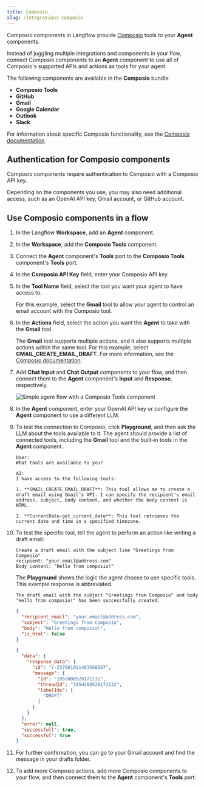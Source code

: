 ```yaml
---
title: Composio
slug: /integrations-composio
---
```


Composio components in Langflow provide [Composio](https://app.composio.dev/) tools to your **Agent** components.

Instead of juggling multiple integrations and components in your flow, connect Composio components to an **Agent** component to use all of Composio's supported APIs and actions as tools for your agent.

The following components are available in the **Composio** bundle:

* **Composio Tools**
* **GitHub**
* **Gmail**
* **Google Calendar**
* **Outlook**
* **Slack**

For information about specific Composio functionality, see the [Composio documentation](https://docs.composio.dev/introduction/intro/overview).

## Authentication for Composio components

Composio components require authentication to Composio with a Composio API key.

Depending on the components you use, you may also need additional access, such as an OpenAI API key, Gmail account, or GitHub account.

## Use Composio components in a flow

1. In the Langflow **Workspace**, add an **Agent** component.

2. In the **Workspace**, add the **Composio Tools** component.

3. Connect the **Agent** component's **Tools** port to the **Composio Tools** component's **Tools** port.

4. In the **Composio API Key** field, enter your Composio API key.

5. In the **Tool Name** field, select the tool you want your agent to have access to.

    For this example, select the **Gmail** tool to allow your agent to control an email account with the Composio tool.

6. In the **Actions** field, select the action you want the **Agent** to take with the **Gmail** tool.

    The **Gmail** tool supports multiple actions, and it also supports multiple actions within the same tool.
    For this example, select **GMAIL_CREATE_EMAIL_DRAFT**.
    For more information, see the [Composio documentation](https://docs.composio.dev/patterns/tools/use-tools/use-specific-actions).

7. Add **Chat Input** and **Chat Output** components to your flow, and then connect them to the **Agent** component's **Input** and **Response**, respectively.

    ![Simple agent flow with a Composio Tools component](/img/composio/composio-create-flow.png)

8. In the **Agent** component, enter your OpenAI API key or configure the **Agent** component to use a different LLM.

9. To test the connection to Composio, click **Playground**, and then ask the LLM about the tools available to it.
The agent should provide a list of connected tools, including the **Gmail** tool and the built-in tools in the **Agent** component.

    ```text
    User:
    What tools are available to you?

    AI:
    I have access to the following tools:

    1. **GMAIL_CREATE_EMAIL_DRAFT**: This tool allows me to create a draft email using Gmail's API. I can specify the recipient's email address, subject, body content, and whether the body content is HTML.

    2. **CurrentDate-get_current_date**: This tool retrieves the current date and time in a specified timezone.
    ```

10. To test the specific tool, tell the agent to perform an action like writing a draft email:

    ```text
    Create a draft email with the subject line "Greetings from Composio"
    recipient: "your.email@address.com"
    Body content: "Hello from composio!"
    ```

    The **Playground** shows the logic the agent choose to use specific tools.
    This example response is abbreviated.

    ```text
    The draft email with the subject "Greetings from Composio" and body "Hello from composio!" has been successfully created.
    ```

    ```json
    {
      "recipient_email": "your.email@address.com",
      "subject": "Greetings from Composio",
      "body": "Hello from composio!",
      "is_html": false
    }

    {
      "data": {
        "response_data": {
          "id": "r-237981011463568567",
          "message": {
            "id": "195dd80528171132",
            "threadId": "195dd80528171132",
            "labelIds": [
              "DRAFT"
            ]
          }
        }
      },
      "error": null,
      "successfull": true,
      "successful": true
    }
    ```

11. For further confirmation, you can go to your Gmail account and find the message in your drafts folder.

12. To add more Composio actions, add more Composio components to your flow, and then connect them to the **Agent** component's **Tools** port.